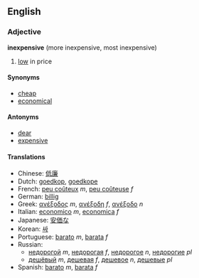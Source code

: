 ==English==
===Adjective===
'''inexpensive''' (more inexpensive, most inexpensive)

# [[low]] in price

====Synonyms====
*[[cheap]]
*[[economical]]

====Antonyms====
*[[dear]]<!-- possibly only Aus, maybe UK -->
*[[expensive]]

====Translations====
*Chinese: [[低廉]]
*Dutch: [[goedkop]], [[goedkope]]
*French: [[peu coûteux]] ''m'', [[peu coûteuse]] ''f''
*German: [[billig]]
*Greek: [[ανέξοδος]] ''m'', [[ανέξοδη]] ''f'', [[ανέξοδο]] ''n''
*Italian: [[economico]] ''m'', [[economica]] ''f''
*Japanese: [[安価]]な
*Korean: [[싸]]
*Portuguese: [[barato]] ''m'', [[barata]] ''f''
*Russian:
**[[недорогой]] ''m'', [[недорогая]] ''f'', [[недорогое]] ''n'', [[недорогие]] ''pl''
**[[дешевый|дешёвый]] ''m'', [[дешевая]] ''f'', [[дешевое]] ''n'', [[дешевые]] ''pl''
*Spanish: [[barato]] ''m'', [[barata]] ''f''